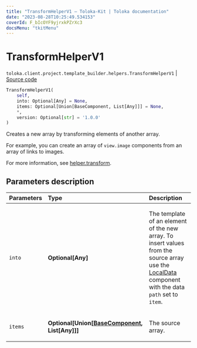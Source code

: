 ```yaml
---
title: "TransformHelperV1 — Toloka-Kit | Toloka documentation"
date: "2023-08-28T10:25:49.534153"
coverId: F_bIcOYF9yjrxkPZrXc3
docsMenu: "tkitMenu"
---
```


# TransformHelperV1

`toloka.client.project.template_builder.helpers.TransformHelperV1` | [Source code](https://github.com/Toloka/toloka-kit/blob/v1.2.1/src/client/project/template_builder/helpers.py#L211)

```python
TransformHelperV1(
    self,
    into: Optional[Any] = None,
    items: Optional[Union[BaseComponent, List[Any]]] = None,
    *,
    version: Optional[str] = '1.0.0'
)
```

Creates a new array by transforming elements of another array.

For example, you can create an array of `view.image` components from an array of links to images.

For more information, see [helper.transform](/docs/template-builder/reference/helper.transform).

## Parameters description

| Parameters | Type | Description |
| :----------| :----| :-----------|
`into`|**Optional\[Any\]**|<p>The template of an element of the new array. To insert values from the source array use the [LocalData](/docs/toloka-kit/reference/toloka.client.project.template_builder.data.LocalData) component with the data `path` set to `item`.</p>
`items`|**Optional\[Union\[[BaseComponent](/docs/toloka-kit/reference/toloka.client.project.template_builder.base.BaseComponent), List\[Any\]\]\]**|<p>The source array.</p>